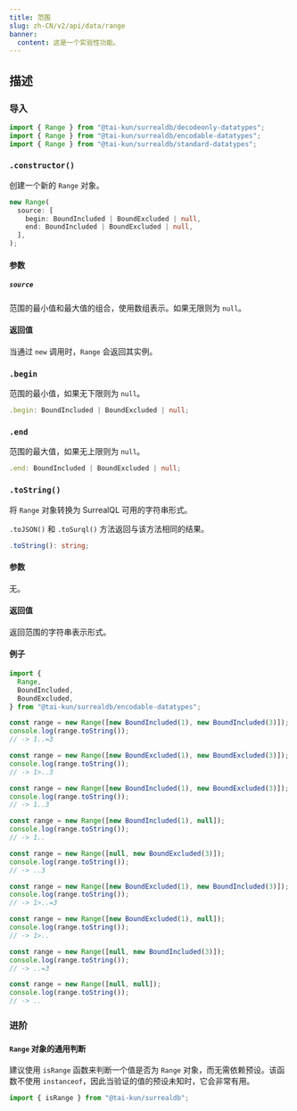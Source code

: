 ```yaml
---
title: 范围
slug: zh-CN/v2/api/data/range
banner:
  content: 这是一个实验性功能。
---
```



## 描述

### 导入

```ts
import { Range } from "@tai-kun/surrealdb/decodeonly-datatypes";
import { Range } from "@tai-kun/surrealdb/encodable-datatypes";
import { Range } from "@tai-kun/surrealdb/standard-datatypes";
```

### `.constructor()`

创建一个新的 `Range` 对象。

```ts
new Range(
  source: [
    begin: BoundIncluded | BoundExcluded | null,
    end: BoundIncluded | BoundExcluded | null,
  ],
);
```

#### 参数

##### `source`

范围的最小值和最大值的组合，使用数组表示。如果无限则为 `null`。

#### 返回值

当通过 `new` 调用时，`Range` 会返回其实例。

### `.begin` <Badge variant="instance" /><Badge variant="property" /><Badge variant="decodeonly" />

范围的最小值，如果无下限则为 `null`。

```ts
.begin: BoundIncluded | BoundExcluded | null;
```

### `.end` <Badge variant="instance" /><Badge variant="property" /><Badge variant="decodeonly" />

范围的最大值，如果无上限则为 `null`。

```ts
.end: BoundIncluded | BoundExcluded | null;
```

### `.toString()` <Badge variant="instance" /><Badge variant="method" /><Badge variant="encodable" />

将 `Range` 对象转换为 SurrealQL 可用的字符串形式。

`.toJSON()` 和 `.toSurql()` 方法返回与该方法相同的结果。

```ts
.toString(): string;
```

#### 参数

无。

#### 返回值

返回范围的字符串表示形式。

#### 例子

```ts
import {
  Range,
  BoundIncluded,
  BoundExcluded,
} from "@tai-kun/surrealdb/encodable-datatypes";

const range = new Range([new BoundIncluded(1), new BoundIncluded(3)]);
console.log(range.toString());
// -> 1..=3

const range = new Range([new BoundExcluded(1), new BoundExcluded(3)]);
console.log(range.toString());
// -> 1>..3

const range = new Range([new BoundIncluded(1), new BoundExcluded(3)]);
console.log(range.toString());
// -> 1..3

const range = new Range([new BoundIncluded(1), null]);
console.log(range.toString());
// -> 1..

const range = new Range([null, new BoundExcluded(3)]);
console.log(range.toString());
// -> ..3

const range = new Range([new BoundExcluded(1), new BoundIncluded(3)]);
console.log(range.toString());
// -> 1>..=3

const range = new Range([new BoundExcluded(1), null]);
console.log(range.toString());
// -> 1>..

const range = new Range([null, new BoundIncluded(3)]);
console.log(range.toString());
// -> ..=3

const range = new Range([null, null]);
console.log(range.toString());
// -> ..
```

### 进阶

#### `Range` 对象的通用判断

建议使用 `isRange` 函数来判断一个值是否为 `Range` 对象，而无需依赖预设。该函数不使用 `instanceof`，因此当验证的值的预设未知时，它会非常有用。

```ts
import { isRange } from "@tai-kun/surrealdb";
```
